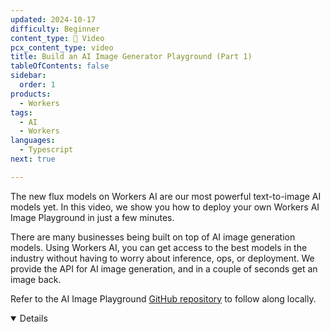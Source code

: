 ```yaml
---
updated: 2024-10-17
difficulty: Beginner
content_type: 🎥 Video
pcx_content_type: video
title: Build an AI Image Generator Playground (Part 1)
tableOfContents: false
sidebar:
  order: 1
products:
  - Workers
tags:
  - AI
  - Workers
languages:
  - Typescript
next: true

---
```



The new flux models on Workers AI are our most powerful text-to-image AI models yet. In this video, we show you how to deploy your own Workers AI Image Playground in just a few minutes.

There are many businesses being built on top of AI image generation models. Using Workers AI, you can get access to the best models in the industry without having to worry about inference, ops, or deployment. We provide the API for AI image generation, and in a couple of seconds get an image back.

<Stream id="aeafae151e84a81be19c52c2348e9bab" title="Build an AI Image Generator Playground (Part 1)" thumbnail="2.5s" showMoreVideos={false} />

Refer to the AI Image Playground [GitHub repository](https://github.com/kristianfreeman/workers-ai-image-playground) to follow along locally.

<Details header="Video series" open>

<DirectoryListing folder="workers-ai/tutorials/image-generation-playground" />

</Details>